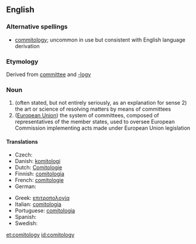 ==English==

===Alternative spellings===
* [[commitology]]; uncommon in use but consistent with English language derivation

===Etymology===
Derived from [[committee]] and [[-logy]]

===Noun===
{{en-noun|comitologies}}

# (often stated, but not entirely seriously, as an explanation for sense 2) the art or science of resolving matters by means of committees
# ([[European Union]]) the system of committees, composed of representatives of the member states, used to oversee European Commission implementing acts made under European Union legislation

====Translations====
{{trans-top|art of resolving issues by committees}}
* Czech: {{t-|cs|Komitologie}}
* Danish: [[komitologi]]
* Dutch: [[Comitologie]]
* Finnish: [[comitologia]]
* French: [[comitologie]] {{f}}
* German: {{t+|de|Komitologie}}
{{trans-mid}}
* Greek: [[επιτροπολογία]]
* Italian: [[comitologia]] {{f}}
* Portuguese: [[comitologia]]
* Spanish: {{t-|es|comitología}}
* Swedish: {{t|sv|kommittologi}}
{{trans-bottom}}

[[et:comitology]]
[[id:comitology]]